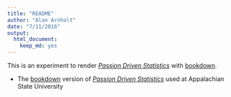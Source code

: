 ```yaml
---
title: "README"
author: "Alan Arnholt"
date: "7/11/2016"
output: 
  html_document: 
    keep_md: yes
---
```


This is an experiment to render [*Passion Driven Statistics*](https://alanarnholt.github.io/PDS-BookDown/BookDownTry/book/overview.html) with [bookdown](https://bookdown.org/yihui/bookdown/).

* The [bookdown](https://bookdown.org/yihui/bookdown/) version of [*Passion Driven Statistics*](https://alanarnholt.github.io/PDS-BookDown/BookDownTry/book/overview.html) used at Appalachian State University